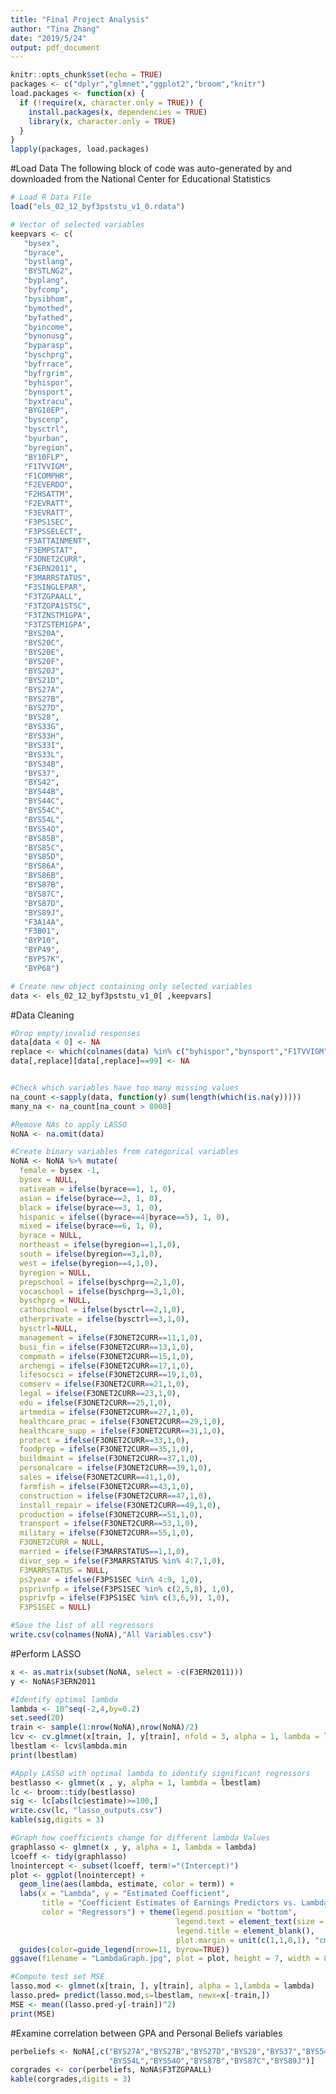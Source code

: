 ---
title: "Final Project Analysis"
author: "Tina Zhang"
date: "2019/5/24"
output: pdf_document
---

```{r setup, include=FALSE}
knitr::opts_chunk$set(echo = TRUE)
packages <- c("dplyr","glmnet","ggplot2","broom","knitr")
load.packages <- function(x) {
  if (!require(x, character.only = TRUE)) {
    install.packages(x, dependencies = TRUE)
    library(x, character.only = TRUE)
  }
}
lapply(packages, load.packages)
```

#Load Data
The following block of code was auto-generated by and downloaded from the National Center for Educational Statistics
```{r loaddata}
# Load R Data File
load("els_02_12_byf3pststu_v1_0.rdata")

# Vector of selected variables
keepvars <- c(
   "bysex",
   "byrace",
   "bystlang",
   "BYSTLNG2",
   "byplang",
   "byfcomp",
   "bysibhom",
   "bymothed",
   "byfathed",
   "byincome",
   "bynonusg",
   "byparasp",
   "byschprg",
   "byfrrace",
   "byfrgrim",
   "byhispor",
   "bynsport",
   "byxtracu",
   "BYG10EP",
   "byscenp",
   "bysctrl",
   "byurban",
   "byregion",
   "BY10FLP",
   "F1TVVIGM",
   "F1COMPHR",
   "F2EVERDO",
   "F2HSATTM",
   "F2EVRATT",
   "F3EVRATT",
   "F3PS1SEC",
   "F3PSSELECT",
   "F3ATTAINMENT",
   "F3EMPSTAT",
   "F3ONET2CURR",
   "F3ERN2011",
   "F3MARRSTATUS",
   "F3SINGLEPAR",
   "F3TZGPAALL",
   "F3TZGPA1STSC",
   "F3TZNSTM1GPA",
   "F3TZSTEM1GPA",
   "BYS20A",
   "BYS20C",
   "BYS20E",
   "BYS20F",
   "BYS20J",
   "BYS21D",
   "BYS27A",
   "BYS27B",
   "BYS27D",
   "BYS28",
   "BYS33G",
   "BYS33H",
   "BYS33I",
   "BYS33L",
   "BYS34B",
   "BYS37",
   "BYS42",
   "BYS44B",
   "BYS44C",
   "BYS54C",
   "BYS54L",
   "BYS54O",
   "BYS85B",
   "BYS85C",
   "BYS85D",
   "BYS86A",
   "BYS86B",
   "BYS87B",
   "BYS87C",
   "BYS87D",
   "BYS89J",
   "F3A14A",
   "F3B01",
   "BYP10",
   "BYP49",
   "BYP57K",
   "BYP68")

# Create new object containing only selected variables
data <- els_02_12_byf3pststu_v1_0[ ,keepvars]
```

#Data Cleaning
```{r data_cleaning}
#Drop empty/invalid responses
data[data < 0] <- NA
replace <- which(colnames(data) %in% c("byhispor","bynsport","F1TVVIGM","F1COMPHR"))
data[,replace][data[,replace]==99] <- NA


#Check which variables have too many missing values
na_count <-sapply(data, function(y) sum(length(which(is.na(y)))))
many_na <- na_count[na_count > 8000]

#Remove NAs to apply LASSO
NoNA <- na.omit(data)

#Create binary variables from categorical variables
NoNA <- NoNA %>% mutate(
  female = bysex -1,
  bysex = NULL,
  nativeam = ifelse(byrace==1, 1, 0),
  asian = ifelse(byrace==2, 1, 0),
  black = ifelse(byrace==3, 1, 0),
  hispanic = ifelse((byrace==4|byrace==5), 1, 0),
  mixed = ifelse(byrace==6, 1, 0),
  byrace = NULL,
  northeast = ifelse(byregion==1,1,0),
  south = ifelse(byregion==3,1,0),
  west = ifelse(byregion==4,1,0),
  byregion = NULL,
  prepschool = ifelse(byschprg==2,1,0),
  vocaschool = ifelse(byschprg==3,1,0),
  byschprg = NULL,
  cathoschool = ifelse(bysctrl==2,1,0),
  otherprivate = ifelse(bysctrl==3,1,0),
  bysctrl=NULL,
  management = ifelse(F3ONET2CURR==11,1,0),
  busi_fin = ifelse(F3ONET2CURR==13,1,0),
  compmath = ifelse(F3ONET2CURR==15,1,0),
  archengi = ifelse(F3ONET2CURR==17,1,0),
  lifesocsci = ifelse(F3ONET2CURR==19,1,0),
  comserv = ifelse(F3ONET2CURR==21,1,0),
  legal = ifelse(F3ONET2CURR==23,1,0),
  edu = ifelse(F3ONET2CURR==25,1,0),
  artmedia = ifelse(F3ONET2CURR==27,1,0),
  healthcare_prac = ifelse(F3ONET2CURR==29,1,0),
  healthcare_supp = ifelse(F3ONET2CURR==31,1,0),
  protect = ifelse(F3ONET2CURR==33,1,0),
  foodprep = ifelse(F3ONET2CURR==35,1,0),
  buildmaint = ifelse(F3ONET2CURR==37,1,0),
  personalcare = ifelse(F3ONET2CURR==39,1,0),
  sales = ifelse(F3ONET2CURR==41,1,0),
  farmfish = ifelse(F3ONET2CURR==43,1,0),
  construction = ifelse(F3ONET2CURR==47,1,0),
  install_repair = ifelse(F3ONET2CURR==49,1,0),
  production = ifelse(F3ONET2CURR==51,1,0),
  transport = ifelse(F3ONET2CURR==53,1,0),
  military = ifelse(F3ONET2CURR==55,1,0),
  F3ONET2CURR = NULL,
  married = ifelse(F3MARRSTATUS==1,1,0),
  divor_sep = ifelse(F3MARRSTATUS %in% 4:7,1,0),
  F3MARRSTATUS = NULL,
  ps2year = ifelse(F3PS1SEC %in% 4:9, 1,0),
  psprivnfp = ifelse(F3PS1SEC %in% c(2,5,8), 1,0),
  psprivfp = ifelse(F3PS1SEC %in% c(3,6,9), 1,0),
  F3PS1SEC = NULL)

#Save the list of all regressors
write.csv(colnames(NoNA),"All Variables.csv")
```

#Perform LASSO
```{r LASSO}
x <- as.matrix(subset(NoNA, select = -c(F3ERN2011)))
y <- NoNA$F3ERN2011

#Identify optimal lambda
lambda <- 10^seq(-2,4,by=0.2)
set.seed(20)
train <- sample(1:nrow(NoNA),nrow(NoNA)/2)
lcv <- cv.glmnet(x[train, ], y[train], nfold = 3, alpha = 1, lambda = lambda)
lbestlam <- lcv$lambda.min
print(lbestlam)

#Apply LASSO with optimal lambda to identify significant regressors
bestlasso <- glmnet(x , y, alpha = 1, lambda = lbestlam)
lc <- broom::tidy(bestlasso)
sig <- lc[abs(lc$estimate)>=100,]
write.csv(lc, "lasso_outputs.csv")
kable(sig,digits = 3)

#Graph how coefficients change for different lambda Values
graphlasso <- glmnet(x , y, alpha = 1, lambda = lambda)
lcoeff <- tidy(graphlasso)
lnointercept <- subset(lcoeff, term!="(Intercept)")
plot <- ggplot(lnointercept) +
  geom_line(aes(lambda, estimate, color = term)) +
  labs(x = "Lambda", y = "Estimated Coefficient", 
       title = "Coefficient Estimates of Earnings Predictors vs. Lambda", 
       color = "Regressors") + theme(legend.position = "bottom", 
                                     legend.text = element_text(size = 5),
                                     legend.title = element_blank(),
                                     plot.margin = unit(c(1,1,0,1), "cm")) +
  guides(color=guide_legend(nrow=11, byrow=TRUE))
ggsave(filename = "LambdaGraph.jpg", plot = plot, height = 7, width = 8)

#Compute test set MSE
lasso.mod <- glmnet(x[train, ], y[train], alpha = 1,lambda = lambda)
lasso.pred= predict(lasso.mod,s=lbestlam, newx=x[-train,])
MSE <- mean((lasso.pred-y[-train])^2)
print(MSE)
```

#Examine correlation between GPA and Personal Beliefs variables
```{r correlation}
perbeliefs <- NoNA[,c("BYS27A","BYS27B","BYS27D","BYS28","BYS37","BYS54C",
                      "BYS54L","BYS54O","BYS87B","BYS87C","BYS89J")]
corgrades <- cor(perbeliefs, NoNA$F3TZGPAALL)
kable(corgrades,digits = 3)
```